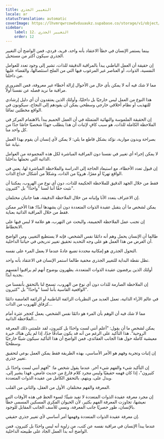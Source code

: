 ```yaml
---
title: التغيير الجذري
locale: ar
statusTranslation: automatic
coverImage: https://lhvmrqwrcowdvduuaukz.supabase.co/storage/v1/object/public/strapi-uploads/small_cover-tratado-de-psicologia-revolucionaria.webp-5e15e1cec4e0ebebcde5d7fc7565d8fd.webp
sidebar:
    label: 12. التغيير الجذري
    order: 12
---
```

بينما يستمر الإنسان في خطأ الاعتقاد بأنه واحد، فريد، فردي، فمن الواضح أن التغيير الجذري سيكون أكثر من مستحيل.

إن حقيقة أن العمل الباطني يبدأ بالمراقبة الدقيقة للذات، تشير إلى وجود تعدد للعوامل النفسية، الذوات، أو العناصر غير المرغوب فيها التي من الملح استئصالها، والقضاء عليها من داخلنا.

مما لا شك فيه أنه لا يمكن بأي حال من الأحوال إزالة أخطاء غير معروفة، فمن الضروري مراقبة ما نريد فصله عن نفسنا أولاً.

هذا النوع من العمل ليس خارجيًا بل داخليًا، وأولئك الذين يعتقدون أن أي دليل إرشادي للتهذيب أو نظام أخلاقي خارجي وسطحي يمكن أن يقودهم إلى النجاح، سيكونون في الواقع مخطئين تمامًا.

إن الحقيقة الملموسة والنهائية المتمثلة في أن العمل الحميم يبدأ بالاهتمام المركز في الملاحظة الكاملة للذات، هو سبب كافٍ لإثبات أن هذا يتطلب جهدًا شخصيًا خاصًا جدًا من كل واحد منا.

بصراحة وبدون مواربة، نؤكد بشكل قاطع ما يلي: لا يمكن لأي إنسان أن يقوم بهذا العمل نيابة عنا.

لا يمكن إجراء أي تغيير في نفسنا دون المراقبة المباشرة لكل هذه المجموعة من العوامل الذاتية التي نحملها بداخلنا.

إن قبول تعدد الأخطاء، مع استبعاد الحاجة إلى الدراسة والملاحظة المباشرة لها، يعني في الواقع تهربًا أو مفرًا، هروبًا من الذات، وشكلاً من أشكال خداع الذات.

فقط من خلال الجهد الدقيق للملاحظة الحكيمة للذات، دون أي نوع من الهروب، يمكننا أن نثبت حقًا أننا لسنا "واحدًا" بل "كثيرون".

إن الاعتراف بتعدد الأنا وإثباته من خلال الملاحظة الدقيقة، هما جانبان مختلفان.

يمكن لشخص ما أن يتقبل عقيدة الذوات المتعددة دون أن يشهدها أبدًا؛ هذا الأخير ممكن فقط من خلال المراقبة الذاتية بعناية.

إن تجنب عمل الملاحظة الحميمة، والبحث عن التهرب، هو علامة لا لبس فيها على الانحطاط.

طالما أن الإنسان يحمل وهم أنه دائمًا نفس الشخص، فإنه لا يستطيع التغيير، ومن الواضح أن الغرض من هذا العمل هو على وجه التحديد تحقيق تغيير تدريجي في حياتنا الداخلية.

التحول الجذري هو إمكانية محددة تضيع عادةً عندما لا يعمل المرء على نفسه.

تظل نقطة البداية للتغيير الجذري مخفية طالما استمر الإنسان في الاعتقاد بأنه واحد.

أولئك الذين يرفضون عقيدة الذوات المتعددة، يظهرون بوضوح أنهم لم يراقبوا أنفسهم بجدية أبدًا.

إن الملاحظة الصارمة للذات دون أي نوع من الهروب، تسمح لنا بالتحقق بأنفسنا من الواقعية القاسية بأننا لسنا "واحدًا" بل "كثيرون".

في عالم الآراء الذاتية، تعمل العديد من النظريات الزائفة الباطنية أو الزائفة الغامضة دائمًا كزقاق للهروب من الذات...

مما لا شك فيه أن الوهم بأن المرء هو دائمًا نفس الشخص، يعمل كحجر عثرة أمام الملاحظة الذاتية...

يمكن لشخص ما أن يقول: "أعلم أنني لست واحدًا بل كثيرون، لقد علمتني ذلك المعرفة الروحية". هذا التأكيد على الرغم من أنه قد يكون صادقًا جدًا، إذا لم يكن هناك خبرة معيشية كاملة حول هذا الجانب العقائدي، فمن الواضح أن هذا التأكيد سيكون شيئًا خارجيًا وسطحيًا.

إن إثبات وتجربة وفهم هو الأمر الأساسي، بهذه الطريقة فقط يمكن العمل بوعي لتحقيق تغيير جذري.

إن التأكيد شيء والفهم شيء آخر. عندما يقول شخص ما: "أفهم أنني لست واحدًا بل كثيرون"، إذا كان فهمه حقيقيًا وليس مجرد كلام فارغ من حديث غامض، فهذا يشير إلى، ويدل على، ويتهم، بالتحقق الكامل من عقيدة الذوات المتعددة.

المعرفة والفهم مختلفان. الأول من العقل، والثاني من القلب.

إن مجرد معرفة عقيدة الذوات المتعددة لا تفيد شيئًا؛ لسوء الحظ في هذه الأوقات التي نعيشها، تجاوزت المعرفة الفهم بكثير، لأن الحيوان الفكري المسكين المسمى خطأً بالإنسان، طور حصريًا جانب المعرفة، ونسي للأسف الجانب المقابل للوجود.

إن معرفة عقيدة الذوات المتعددة وفهمها أمر أساسي لأي تغيير جذري حقيقي.

عندما يبدأ الإنسان في مراقبة نفسه عن كثب، من زاوية أنه ليس واحدًا بل كثيرون، فمن الواضح أنه بدأ العمل الجاد على طبيعته الداخلية.

